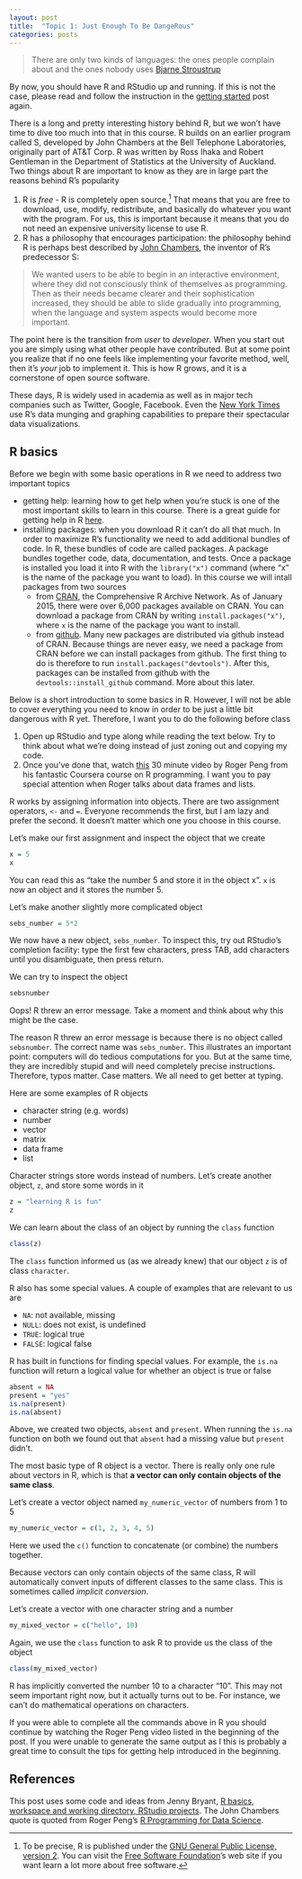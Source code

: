 ```yaml
---
layout: post
title:  "Topic 1: Just Enough To Be DangeRous"
categories: posts
---
```


> There are only two kinds of languages: the ones people complain about and the ones nobody uses 
> [Bjarne Stroustrup](http://www.stroustrup.com/)

By now, you should have R and RStudio up and running. If this is not the case, please read and follow the instruction in the [getting started](/sds/posts/2015/08/31/getting-started.html) post again. 

There is a long and pretty interesting history behind R, but we won't have time to dive too much into that in this course. R builds on an earlier program called S, developed by John Chambers at the Bell Telephone Laboratories, originally part of AT&T Corp. R was written by Ross Ihaka and Robert Gentleman in the Department of Statistics at the University of Auckland. Two things about R are important to know as they are in large part the reasons behind R's popularity

1. R is *free* - R is completely open source.[^gnunote] That means that you are free to download, use, modify, redistribute, and basically do whatever you want with the program. For us, this is important because it means that you do not need an expensive university license to use R.
2. R has a philosophy that encourages participation: the philosophy behind R is perhaps best described by [John Chambers](), the inventor of R's predecessor S: 

> We wanted users to be able to begin in an interactive environment, where they did not consciously think of themselves as programming. Then as their needs became clearer and their sophistication increased, they should be able to slide gradually into programming, when the language and system aspects would become more important.

The point here is the transition from *user* to *developer*. When you start out you are simply using what other people have contributed. But at some point you realize that if no one feels like implementing your favorite method, well, then it’s *your* job to implement it. This is how R grows, and it is a cornerstone of open source software. 

[^gnunote]: To be precise, R is published under the [GNU General Public License, version 2](http://www.gnu.org/licenses/gpl-2.0.html). You can visit the [Free Software Foundation ](http://www.fsf.org/)’s web site if you want learn a lot more about free software.  

These days, R is widely used in academia as well as in major tech companies such as Twitter, Google, Facebook. Even the [New York Times](http://chartsnthings.tumblr.com/post/47670081904/climate-change-crowbars-and-strikeouts) use R's data munging and graphing capabilities to prepare their spectacular data visualizations. 

## R basics

Before we begin with some basic operations in R we need to address two important topics

- getting help: learning how to get help when you're stuck is one of the most important skills to learn in this course. There is a great guide for getting help in R [here](http://pols503.github.io/pols_503_sp15/getting_help_with_r.html).
- installing packages: when you download R it can't do all that much. In order to maximize R's functionality we need to add additional bundles of code. In R, these bundles of code are called packages. A package bundles together code, data, documentation, and tests. Once a package is installed you load it into R with the `library("x")` command (where "x" is the name of the package you want to load). In this course we will intall packages from two sources
  - from [CRAN](https://cran.r-project.org/), the Comprehensive R Archive Network. As of January 2015, there were over 6,000 packages available on CRAN. You can download a package from CRAN by writing `install.packages("x")`, where `x` is the name of the package you want to install. 
  - from [github](https://github.com/). Many new packages are distributed via github instead of CRAN. Because things are never easy, we need a package from CRAN before we can install packages from github. The first thing to do is therefore to run `install.packages("devtools")`. After this, packages can be installed from github with the `devtools::install_github` command. More about this later. 
   
Below is a short introduction to some basics in R. However, I will not be able to cover everything you need to know in order to be just a little bit dangerous with R yet. Therefore, I want you to do the following before class

1. Open up RStudio and type along while reading the text below. Try to think about what we're doing instead of just zoning out and copying my code. 
2. Once you've done that, watch [this](https://www.youtube.com/watch?v=5AQM-yUX9zg&index=6&list=PLjTlxb-wKvXNSDfcKPFH2gzHGyjpeCZmJ) 30 minute video by Roger Peng from his fantastic Coursera course on R programming. I want you to pay special attention when Roger talks about data frames and lists. 

R works by assigning information into objects. There are two assignment operators, `<-` and `=`. Everyone recommends the first, but I am lazy and prefer the second. It doesn't matter which one you choose in this course. 

Let's make our first assignment and inspect the object that we create

```r
x = 5
x
```

You can read this as "take the number 5 and store it in the object x". `x` is now an object and it stores the number 5. 

Let's make another slightly more complicated object

```r
sebs_number = 5*2
```

We now have a new object, `sebs_number`. To inspect this, try out RStudio’s completion facility: type the first few characters, press TAB, add characters until you disambiguate, then press return.

We can try to inspect the object 

```r
sebsnumber
```
Oops! R threw an error message. Take a moment and think about why this might be the case. 

The reason R threw an error message is because there is no object called `sebsnumber`. The correct name was `sebs_number`. This illustrates an important point: computers will do tedious computations for you. But at the same time, they are incredibly stupid and will need completely precise instructions. Therefore, typos matter. Case matters. We all need to get better at typing. 

Here are some examples of R objects

- character string (e.g. words)
- number
- vector
- matrix
- data frame 
- list 

Character strings store words instead of numbers. Let's create another object, `z`, and store some words in it

```r
z = "learning R is fun"
z
```

We can learn about the class of an object by running the `class` function 

```r
class(z)
```

The `class` function informed us (as we already knew) that our object `z` is of class `character`. 

R also has some special values. A couple of examples that are relevant to us are 

- `NA`: not available, missing
- `NULL`: does not exist, is undefined
- `TRUE`: logical true
- `FALSE`: logical false

R has built in functions for finding special values. For example, the `is.na` function will return a logical value for whether an object is true or false

```r
absent = NA
present = "yes"
is.na(present)
is.na(absent)
```

Above, we created two objects, `absent` and `present`. When running the `is.na` function on both we found out that `absent` had a missing value but `present` didn't. 

The most basic type of R object is a vector. There is really only one rule about vectors in R, which is that **a vector can only contain objects of the same class**.

Let's create a vector object named `my_numeric_vector` of numbers from 1 to 5

```r
my_numeric_vector = c(1, 2, 3, 4, 5)
```

Here we used the `c()` function to concatenate (or combine) the numbers together. 

Because vectors can only contain objects of the same class, R will automatically convert inputs of different classes to the same class. This is sometimes called *implicit conversion*. 

Let's create a vector with one character string and a number

```r
my_mixed_vector = c("hello", 10)
```

Again, we use the `class` function to ask R to provide us the class of the object

```r
class(my_mixed_vector)
```

R has implicitly converted the number 10 to a character "10". This may not seem important right now, but it actually turns out to be. For instance, we can't do mathematical operations on characters.

If you were able to complete all the commands above in R you should continue by watching the Roger Peng video listed in the beginning of the post. If you were unable to generate the same output as I this is probably a great time to consult the tips for getting help introduced in the beginning. 


## References

This post uses some code and ideas from Jenny Bryant, [R basics, workspace and working directory, RStudio projects](http://www.stat.ubc.ca/~jenny/STAT545A/block01_basicsWorkspaceWorkingDirProject.html). The John Chambers quote is quoted from Roger Peng's [R Programming for Data Science](https://leanpub.com/rprogramming).  






